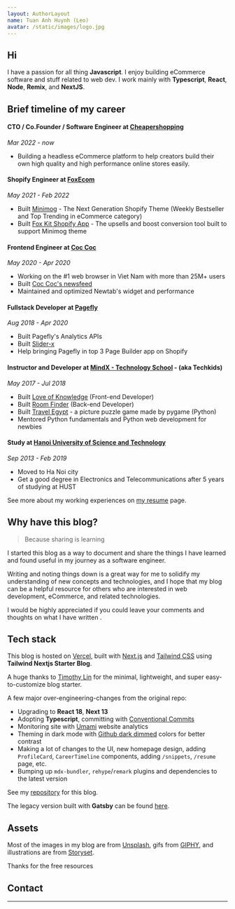 ```yaml
---
layout: AuthorLayout
name: Tuan Anh Huynh (Leo)
avatar: /static/images/logo.jpg
---
```



## Hi <Twemoji emoji="waving hand" />

I have a passion for all thing **Javascript**.
I enjoy building eCommerce software and stuff related to web dev.
I work mainly with **Typescript**, **React**, **Node**, **Remix**, and **NextJS**.

## Brief timeline of my career

#### CTO / Co.Founder / Software Engineer at [Cheapershopping](https://cheapershopping.net/)

_Mar 2022 - now_

-   Building a headless eCommerce platform to help creators build their own high quality and high performance online stores easily.

#### Shopify Engineer at [FoxEcom](https://foxecom.com/)

_May 2021 - Feb 2022_

-   Built [Minimog](https://themeforest.net/item/minimog-the-high-converting-shopify-theme/33380968) - The Next Generation Shopify Theme (Weekly Bestseller and Top Trending in eCommerce category)
-   Built [Fox Kit Shopify App](https://apps.shopify.com/foxecom-boost-sales) - The upsells and boost conversion tool built to support Minimog theme

#### Frontend Engineer at [Coc Coc](https://coccoc.com/)

_May 2020 - Apr 2020_

-   Working on the #1 web browser in Viet Nam with more than 25M+ users
-   Built [Coc Coc's newsfeed](https://coccoc.com/webhp)
-   Maintained and optimized Newtab's widget and performance

#### Fullstack Developer at [Pagefly](https://apps.shopify.com/pagefly)

_Aug 2018 - Apr 2020_

-   Built Pagefly's Analytics APIs
-   Built [Slider-x](https://github.com/sellersmith/slider-x)
-   Help bringing Pagefly in top 3 Page Builder app on Shopify

#### Instructor and Developer at [MindX - Technology School](https://mindx.edu.vn/) - (aka Techkids)

_May 2017 - Jul 2018_

-   Built [Love of Knowledge](http://lok.vn/) (Front-end Developer)
-   Built [Room Finder](https://hta218.github.io/get-a-room-api-docs/) (Back-end Developer)
-   Built [Travel Egypt](https://github.com/hta218/Travel_Egypt) - a picture puzzle game made by pygame (Python)
-   Mentored Python fundamentals and Python web development for newbies

#### Study at [Hanoi University of Science and Technology](https://www.hust.edu.vn/)

_Sep 2013 - Feb 2019_

-   Moved to Ha Noi city
-   Get a good degree in Electronics and Telecommunications after 5 years of studying at HUST

See more about my working experiences on [my resume](/resume) page.

## Why have this blog?

> Because sharing is learning

I started this blog as a way to document and share the things I have learned and found useful in my journey as a software engineer.

Writing and noting things down is a great way for me to solidify my understanding of new concepts and technologies,
and I hope that my blog can be a helpful resource for others who are interested in web development, eCommerce, and related technologies.

I would be highly appreciated if you could leave your comments and thoughts on what I have written <Twemoji emoji="clinking-beer-mugs" />.

## Tech stack

This blog is hosted on [Vercel](https://vercel.com/), built with [Next.js](https://nextjs.org/) and [Tailwind CSS](https://tailwindcss.com/) using **Tailwind Nextjs Starter Blog**.

A huge thanks to [Timothy Lin](https://twitter.com/timlrxx) for the minimal, lightweight, and super easy-to-customize blog starter.

A few major over-engineering-changes from the original repo:

-   <Twemoji emoji="atom-symbol" /> Upgrading to **React 18**, **Next 13**
-   <Twemoji emoji="party-popper" /> Adopting **Typescript**, committing with [Conventional Commits](https://www.conventionalcommits.org/)
-   <Twemoji emoji="bar-chart" /> Monitoring site with [Umami](https://umami.is/) website analytics
-   <Twemoji emoji="eyes" /> Theming in dark mode with [Github dark dimmed](https://github.blog/changelog/2021-04-14-dark-and-dimmed-themes-are-now-generally-available/)
    colors for better contrast
-   <Twemoji emoji="man-technologist" /> Making a lot of changes to the UI, new homepage design, adding
    `ProfileCard`, `CareerTimeline` components, adding `/snippets`, `/resume` page, etc.
-   <Twemoji emoji="inbox-tray" /> Bumping up `mdx-bundler`, `rehype`/`remark` plugins and dependencies
    to the latest version

See my [repository](https://github.com/hta218/leohuynh.dev) for this blog.

The legacy version built with **Gatsby** can be found [here](https://leo-blog-legacy.vercel.app/).

## Assets

Most of the images in my blog are from [Unsplash](https://unsplash.com/), gifs from [GIPHY](https://giphy.com/), and illustrations are from [Storyset](https://storyset.com/).

Thanks for the free resources <Twemoji emoji="folded-hands" />

## Contact

<SocialAccounts />

---
